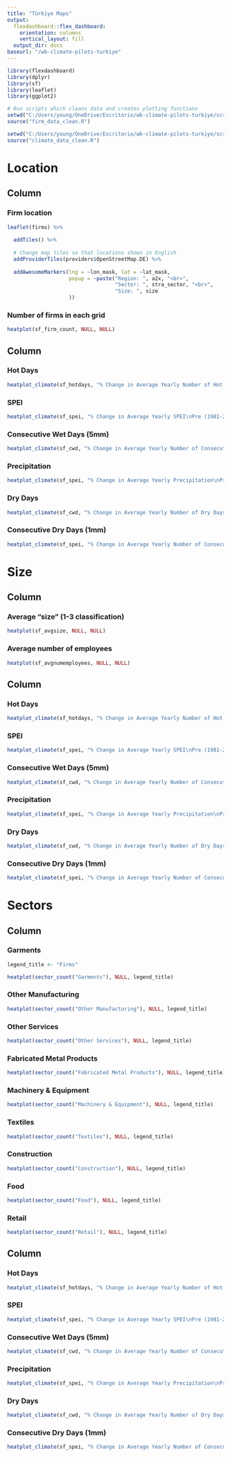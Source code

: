 ```yaml
---
title: "Türkiye Maps"
output: 
  flexdashboard::flex_dashboard:
    orientation: columns
    vertical_layout: fill
  output_dir: docs
baseurl: "/wb-climate-pilots-turkiye"
---
```


```r
library(flexdashboard)
library(dplyr)
library(sf)
library(leaflet)
library(ggplot2)
```


```r
# Run scripts which cleans data and creates plotting functions
setwd("C:/Users/young/OneDrive/Escritorio/wb-climate-pilots-turkiye/scripts")
source("firm_data_clean.R")

setwd("C:/Users/young/OneDrive/Escritorio/wb-climate-pilots-turkiye/scripts")
source("climate_data_clean.R")
```


Location
=======================================================================

Column {.tabset .tabset-fade data-width=500}
-----------------------------------------------------------------------

### Firm location

```r
leaflet(firms) %>%
  
  addTiles() %>% 
  
  # Change map tiles so that locations shown in English
  addProviderTiles(providers$OpenStreetMap.DE) %>% 
  
  addAwesomeMarkers(lng = ~lon_mask, lat = ~lat_mask,
                    popup = ~paste("Region: ", a2x, "<br>",
                                   "Sector: ", stra_sector, "<br>",
                                   "Size: ", size
                    ))
```

### Number of firms in each grid

```r
heatplot(sf_firm_count, NULL, NULL)
```

Column {.tabset .tabset-fade data-width=500}
-----------------------------------------------------------------------

### Hot Days

```r
heatplot_climate(sf_hotdays, "% Change in Average Yearly Number of Hot Days\nPre (1981-2019) to Current (2020-22) Period", NULL)
```

### SPEI

```r
heatplot_climate(sf_spei, "% Change in Average Yearly SPEI\nPre (1981-2019) to Current (2020-22) Period", NULL)
```

### Consecutive Wet Days (5mm)

```r
heatplot_climate(sf_cwd, "% Change in Average Yearly Number of Consecutive Wet Days\nPre (1981-2019) to Current (2020-22) Period", NULL)
```

### Precipitation

```r
heatplot_climate(sf_spei, "% Change in Average Yearly Precipitation\nPre (1981-2019) to Current (2020-22) Period", NULL)
```

### Dry Days

```r
heatplot_climate(sf_cwd, "% Change in Average Yearly Number of Dry Days\nPre (1981-2019) to Current (2020-22) Period", NULL)
```

### Consecutive Dry Days (1mm)

```r
heatplot_climate(sf_spei, "% Change in Average Yearly Number of Consecutive Dry Days\nPre (1981-2019) to Current (2020-22) Period", NULL)
```


Size
=======================================================================

Column {.tabset .tabset-fade data-width=500}
-----------------------------------------------------------------------

### Average "size" (1-3 classification)

```r
heatplot(sf_avgsize, NULL, NULL)
```

### Average number of employees 

```r
heatplot(sf_avgnumemployees, NULL, NULL)
```


Column {.tabset .tabset-fade data-width=500}
-----------------------------------------------------------------------

### Hot Days

```r
heatplot_climate(sf_hotdays, "% Change in Average Yearly Number of Hot Days\nPre (1981-2019) to Current (2020-22) Period", NULL)
```

### SPEI

```r
heatplot_climate(sf_spei, "% Change in Average Yearly SPEI\nPre (1981-2019) to Current (2020-22) Period", NULL)
```

### Consecutive Wet Days (5mm)

```r
heatplot_climate(sf_cwd, "% Change in Average Yearly Number of Consecutive Wet Days\nPre (1981-2019) to Current (2020-22) Period", NULL)
```

### Precipitation

```r
heatplot_climate(sf_spei, "% Change in Average Yearly Precipitation\nPre (1981-2019) to Current (2020-22) Period", NULL)
```

### Dry Days

```r
heatplot_climate(sf_cwd, "% Change in Average Yearly Number of Dry Days\nPre (1981-2019) to Current (2020-22) Period", NULL)
```

### Consecutive Dry Days (1mm)

```r
heatplot_climate(sf_spei, "% Change in Average Yearly Number of Consecutive Dry Days\nPre (1981-2019) to Current (2020-22) Period", NULL)
```

Sectors
=======================================================================

Column {.tabset .tabset-fade data-width=500}
-----------------------------------------------------------------------

### Garments

```r
legend_title <- "Firms"

heatplot(sector_count("Garments"), NULL, legend_title)
```

### Other Manufacturing

```r
heatplot(sector_count("Other Manufacturing"), NULL, legend_title)
```

### Other Services

```r
heatplot(sector_count("Other Services"), NULL, legend_title)
```

### Fabricated Metal Products

```r
heatplot(sector_count("Fabricated Metal Products"), NULL, legend_title)
```

### Machinery & Equipment

```r
heatplot(sector_count("Machinery & Equipment"), NULL, legend_title)
```

### Textiles

```r
heatplot(sector_count("Textiles"), NULL, legend_title)
```

### Construction

```r
heatplot(sector_count("Construction"), NULL, legend_title)
```

### Food

```r
heatplot(sector_count("Food"), NULL, legend_title)
```

### Retail

```r
heatplot(sector_count("Retail"), NULL, legend_title)
```


Column {.tabset .tabset-fade data-width=500}
-----------------------------------------------------------------------

### Hot Days

```r
heatplot_climate(sf_hotdays, "% Change in Average Yearly Number of Hot Days\nPre (1981-2019) to Current (2020-22) Period", NULL)
```

### SPEI

```r
heatplot_climate(sf_spei, "% Change in Average Yearly SPEI\nPre (1981-2019) to Current (2020-22) Period", NULL)
```

### Consecutive Wet Days (5mm)

```r
heatplot_climate(sf_cwd, "% Change in Average Yearly Number of Consecutive Wet Days\nPre (1981-2019) to Current (2020-22) Period", NULL)
```

### Precipitation

```r
heatplot_climate(sf_spei, "% Change in Average Yearly Precipitation\nPre (1981-2019) to Current (2020-22) Period", NULL)
```

### Dry Days

```r
heatplot_climate(sf_cwd, "% Change in Average Yearly Number of Dry Days\nPre (1981-2019) to Current (2020-22) Period", NULL)
```

### Consecutive Dry Days (1mm)

```r
heatplot_climate(sf_spei, "% Change in Average Yearly Number of Consecutive Dry Days\nPre (1981-2019) to Current (2020-22) Period", NULL)
```